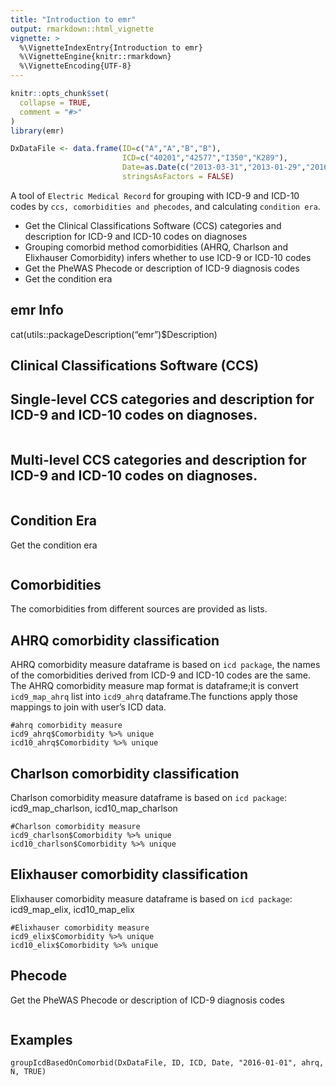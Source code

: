 ```yaml
---
title: "Introduction to emr"
output: rmarkdown::html_vignette
vignette: >
  %\VignetteIndexEntry{Introduction to emr}
  %\VignetteEngine{knitr::rmarkdown}
  %\VignetteEncoding{UTF-8}
---
```


```r
knitr::opts_chunk$set(
  collapse = TRUE,
  comment = "#>"
)
library(emr)

DxDataFile <- data.frame(ID=c("A","A","B","B"),
                         ICD=c("40201","42577","I350","K289"),
                         Date=as.Date(c("2013-03-31","2013-01-29","2016-03-10","2016-03-10")),
                         stringsAsFactors = FALSE)
```

A tool of `Electric Medical Record` for grouping with ICD-9 and ICD-10 codes by `ccs, comorbidities and phecodes`, and calculating `condition era`. 

- Get the Clinical Classifications Software (CCS) categories and description for ICD-9 and ICD-10 codes on diagnoses
- Grouping comorbid method comorbidities (AHRQ, Charlson and Elixhauser Comorbidity) infers whether to use ICD-9 or ICD-10 codes
- Get the PheWAS Phecode or description of ICD-9 diagnosis codes
- Get the condition era

## emr Info

cat(utils::packageDescription("emr")$Description)

## Clinical Classifications Software (CCS)

## Single-level CCS categories and description for ICD-9 and ICD-10 codes on diagnoses.
```
```
## Multi-level CCS categories and description for ICD-9 and ICD-10 codes on diagnoses.
```
```
## Condition Era
Get the condition era
```
```
## Comorbidities
The comorbidities from different sources are provided as lists.

## AHRQ comorbidity classification
AHRQ comorbidity measure dataframe is based on `icd package`, the names of the comorbidities derived from ICD-9 and ICD-10 codes are the same.
The AHRQ comorbidity measure map format is dataframe;it is convert `icd9_map_ahrq` list into `icd9_ahrq` dataframe.The functions apply those mappings to join with user's ICD data.
```
#ahrq comorbidity measure
icd9_ahrq$Comorbidity %>% unique
icd10_ahrq$Comorbidity %>% unique

```
## Charlson comorbidity classification
Charlson comorbidity measure dataframe is based on `icd package`: icd9_map_charlson, icd10_map_charlson
```
#Charlson comorbidity measure
icd9_charlson$Comorbidity %>% unique
icd10_charlson$Comorbidity %>% unique

```
## Elixhauser comorbidity classification
Elixhauser comorbidity measure dataframe is based on `icd package`: icd9_map_elix, icd10_map_elix
```
#Elixhauser comorbidity measure
icd9_elix$Comorbidity %>% unique
icd10_elix$Comorbidity %>% unique

```
## Phecode
Get the PheWAS Phecode or description of ICD-9 diagnosis codes
```
```
## Examples
```
groupIcdBasedOnComorbid(DxDataFile, ID, ICD, Date, "2016-01-01", ahrq, N, TRUE)
```

